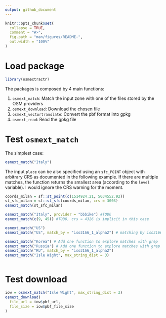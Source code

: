 ```yaml
---
output: github_document
---
```


<!-- README.md is generated from README.Rmd. Please edit that file -->

```r
knitr::opts_chunk$set(
  collapse = TRUE,
  comment = "#>",
  fig.path = "man/figures/README-",
  out.width = "100%"
)
```

# Load package 

```r
library(osmextractr)
```

The packages is composed by 4 main functions: 

1. `osmext_match`: Match the input zone with one of the files stored by the OSM providers
2. `osmext_download`: Download the chosen file
3. `osmext_vectortranslate`: Convert the pbf format into gpkg
4. `osmext_read`: Read the gpkg file

# Test `osmext_match`

The simplest case: 

```r
osmext_match("Italy")
```

The input `place` can be also specified using an `sfc_POINT` object with arbitrary CRS as documented in the following example. If there are multiple matches, the function returns the smallest area (according to the `level` variable). I would ignore the CRS warning for the moment. 

```r
coords_milan = sf::st_point(c(1514924.21, 5034552.92))
st_sfc_milan = sf::st_sfc(coords_milan, crs = 3003)
osmext_match(st_sfc_milan)
```

<!-- The input `place` can be also specified using a numeric vector of coordinates. In that case the CRS is assumed to be 4326:  -->

```r
osmext_match("Italy", provider = "bbbike") #TODO
osmext_match(c(9, 45)) #TODO, crs = 4326 is implicit in this case

osmext_match("US")
osmext_match("US", match_by = "iso3166_1_alpha2") # matching by iso3166 is really powerful IMO but it should be documented

osmext_match("Korea") # Add one function to explore matches with grep
osmext_match("Russia") # Add one function to explore matches with grep
osmext_match("RU", match_by = "iso3166_1_alpha2")
osmext_match("Isle Wight", max_string_dist = 3)
```


```r
```

# Test download

```r
iow = osmext_match("Isle Wight", max_string_dist = 3)
osmext_download(
  file_url = iow$pbf_url, 
  file_size = iow$pbf_file_size
)
```

